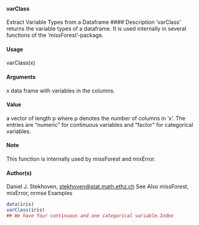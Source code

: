 #### varClass
Extract Variable Types from a Dataframe
#### Description
’varClass’ returns the variable types of a dataframe. It is used internally in several functions of the
’missForest’-package.

#### Usage
varClass(x)

#### Arguments
x
data frame with variables in the columns.

#### Value
a vector of length p where p denotes the number of columns in ’x’. The entries are "numeric" for
continuous variables and "factor" for categorical variables.

#### Note
This function is internally used by missForest and mixError.

#### Author(s)
Daniel J. Stekhoven, <stekhoven@stat.math.ethz.ch>
See Also
missForest, mixError, nrmse
Examples
```r
data(iris)
varClass(iris)
## We have four continuous and one categorical variable.Index
```
